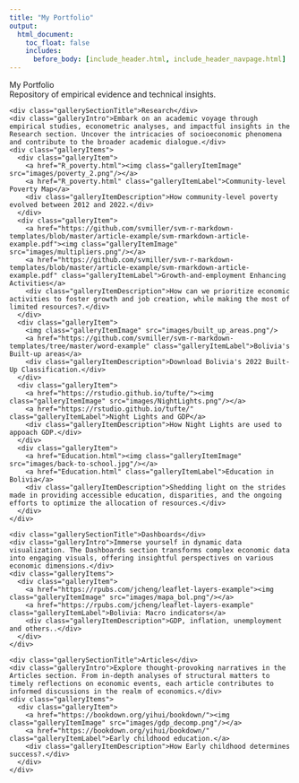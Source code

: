 ---
title: "My Portfolio"
output:
  html_document:
    toc_float: false
    includes:
      before_body: [include_header.html, include_header_navpage.html]
---

<!--html_preserve-->

<div class="band full">
  <div class="bandContent pageTitle">My Portfolio</div>
  <div class="bandContent pageIntro">Repository of empirical evidence and technical insights.</div>
  <div class="bandContent gallerySection">
    <div class="gallerySectionTitle">Research</div>
    <div class="galleryIntro">Embark on an academic voyage through empirical studies, econometric analyses, and impactful insights in the Research section. Uncover the intricacies of socioeconomic phenomena and contribute to the broader academic dialogue.</div>
    <div class="galleryItems">
      <div class="galleryItem">
        <a href="R_poverty.html"><img class="galleryItemImage" src="images/poverty_2.png"/></a>
        <a href="R_poverty.html" class="galleryItemLabel">Community-level Poverty Map</a>
        <div class="galleryItemDescription">How community-level poverty evolved between 2012 and 2022.</div>
      </div>
      <div class="galleryItem">
        <a href="https://github.com/svmiller/svm-r-markdown-templates/blob/master/article-example/svm-rmarkdown-article-example.pdf"><img class="galleryItemImage" src="images/multipliers.png"/></a>
        <a href="https://github.com/svmiller/svm-r-markdown-templates/blob/master/article-example/svm-rmarkdown-article-example.pdf" class="galleryItemLabel">Growth-and-employment Enhancing Activities</a>
        <div class="galleryItemDescription">How can we prioritize economic activities to foster growth and job creation, while making the most of limited resources?.</div>
      </div>
      <div class="galleryItem">
        <img class="galleryItemImage" src="images/built_up_areas.png"/>
        <a href="https://github.com/svmiller/svm-r-markdown-templates/tree/master/word-example" class="galleryItemLabel">Bolivia's Built-up areas</a>
        <div class="galleryItemDescription">Download Bolivia's 2022 Built-Up Classification.</div>
      </div>
      <div class="galleryItem">
        <a href="https://rstudio.github.io/tufte/"><img class="galleryItemImage" src="images/NightLights.png"/></a>
        <a href="https://rstudio.github.io/tufte/" class="galleryItemLabel">Night Lights and GDP</a>
        <div class="galleryItemDescription">How Night Lights are used to appoach GDP.</div>
      </div>
      <div class="galleryItem">
        <a href="Education.html"><img class="galleryItemImage" src="images/back-to-school.jpg"/></a>
        <a href="Education.html" class="galleryItemLabel">Education in Bolivia</a>
        <div class="galleryItemDescription">Shedding light on the strides made in providing accessible education, disparities, and the ongoing efforts to optimize the allocation of resources.</div>
      </div>
    </div>
  </div>

  <div class="bandContent gallerySection">
    <div class="gallerySectionTitle">Dashboards</div>
    <div class="galleryIntro">Immerse yourself in dynamic data visualization. The Dashboards section transforms complex economic data into engaging visuals, offering insightful perspectives on various economic dimensions.</div>
    <div class="galleryItems">
      <div class="galleryItem">
        <a href="https://rpubs.com/jcheng/leaflet-layers-example"><img class="galleryItemImage" src="images/mapa_bol.png"/></a>
        <a href="https://rpubs.com/jcheng/leaflet-layers-example" class="galleryItemLabel">Bolivia: Macro indicators</a>
        <div class="galleryItemDescription">GDP, inflation, unemployment and others..</div>
      </div>
    </div>
  </div>

  <div class="bandContent gallerySection">
    <div class="gallerySectionTitle">Articles</div>
    <div class="galleryIntro">Explore thought-provoking narratives in the Articles section. From in-depth analyses of structural matters to timely reflections on economic events, each article contributes to informed discussions in the realm of economics.</div>
    <div class="galleryItems">
      <div class="galleryItem">
        <a href="https://bookdown.org/yihui/bookdown/"><img class="galleryItemImage" src="images/gdp_decomp.png"/></a>
        <a href="https://bookdown.org/yihui/bookdown/" class="galleryItemLabel">Early childhood education.</a>
        <div class="galleryItemDescription">How Early childhood determines success?.</div>
      </div>
    </div>
  </div>
</div>


<!--/html_preserve-->
